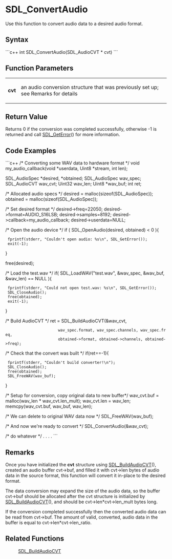 <!-- pragma section-numbers off -->
<!-- pragma disable-camelcase -->

= SDL_ConvertAudio =
Use this function to convert audio data to a desired audio format.


== Syntax ==
```c++
int SDL_ConvertAudio(SDL_AudioCVT * cvt)
```

== Function Parameters ==
{|
|'''cvt'''
|an audio conversion structure that was previously set up; see Remarks for details
|}

== Return Value ==

Returns 0 if the conversion was completed successfully, otherwise -1 is returned and call [[SDL_GetError]]() for more information.

== Code Examples ==
```c++
/* Converting some WAV data to hardware format */
void my_audio_callback(void *userdata, Uint8 *stream, int len);

SDL_AudioSpec *desired, *obtained;
SDL_AudioSpec wav_spec;
SDL_AudioCVT  wav_cvt;
Uint32 wav_len;
Uint8 *wav_buf;
int ret;

/* Allocated audio specs */
desired = malloc(sizeof(SDL_AudioSpec));
obtained = malloc(sizeof(SDL_AudioSpec));

/* Set desired format */
desired->freq=22050;
desired->format=AUDIO_S16LSB;
desired->samples=8192;
desired->callback=my_audio_callback;
desired->userdata=NULL;

/* Open the audio device */
if ( SDL_OpenAudio(desired, obtained) < 0 ){
  fprintf(stderr, "Couldn't open audio: %s\n", SDL_GetError());
  exit(-1);
}
        
free(desired);

/* Load the test.wav */
if( SDL_LoadWAV("test.wav", &wav_spec, &wav_buf, &wav_len) == NULL ){
  fprintf(stderr, "Could not open test.wav: %s\n", SDL_GetError());
  SDL_CloseAudio();
  free(obtained);
  exit(-1);
}
                                            
/* Build AudioCVT */
ret = SDL_BuildAudioCVT(&wav_cvt,
                        wav_spec.format, wav_spec.channels, wav_spec.freq,
                        obtained->format, obtained->channels, obtained->freq);

/* Check that the convert was built */
if(ret==-1){
  fprintf(stderr, "Couldn't build converter!\n");
  SDL_CloseAudio();
  free(obtained);
  SDL_FreeWAV(wav_buf);
}

/* Setup for conversion, copy original data to new buffer*/
wav_cvt.buf = malloc(wav_len * wav_cvt.len_mult);
wav_cvt.len = wav_len;
memcpy(wav_cvt.buf, wav_buf, wav_len);

/* We can delete to original WAV data now */
SDL_FreeWAV(wav_buf);

/* And now we're ready to convert */
SDL_ConvertAudio(&wav_cvt);

/* do whatever */
.
.
.
.
```

== Remarks ==
Once you have initialized the '''cvt''' structure using [[SDL_BuildAudioCVT]](), created an audio buffer cvt->buf, and filled it with cvt->len bytes of audio data in the source format, this function will convert it in-place to the desired format.

The data conversion may expand the size of the audio data, so the buffer cvt->buf should be allocated after the cvt structure is initialized by [[SDL_BuildAudioCVT]](), and should be cvt->len*cvt->len_mult bytes long.

If the conversion completed successfully then the converted audio data can be read from cvt->buf. The amount of valid, converted, audio data in the buffer is equal to cvt->len*cvt->len_ratio. 
 
== Related Functions ==
:[[SDL_BuildAudioCVT]]
